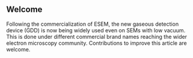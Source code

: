 <article id="22723678" title=Talk:Gaseous detection device>
	<talkpage id="22723678" title="Talk:Gaseous detection device">
{{WikiProject Physics |class=C |importance=low}}
{{WikiProject Medicine |class=C |importance=low}}

==Welcome==
Following the commercialization of ESEM, the new gaseous detection device (GDD) is now being widely used even on SEMs with low vacuum.  This is done under different commercial brand names reaching the wider electron microscopy community. Contributions to improve this article are welcome.
	</talkpage>
</article>